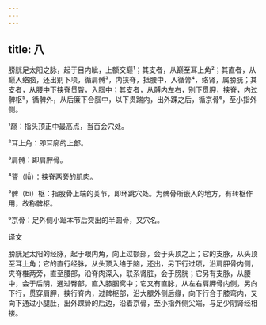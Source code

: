 ```yaml
---
---
---
```

title: 八
---




膀胱足太阳之脉，起于目内眦，上额交巅¹；其支者，从巅至耳上角²；其直者，从巅入络脑，还出别下项，循肩髆³，内挟脊，抵腰中，入循膂⁴，络肾，属膀胱；其支者，从腰中下挟脊贯臀，入腘中；其支者，从髆内左右，别下贯胛，挟脊，内过髀枢⁵，循髀外，从后廉下合腘中，以下贯踹内，出外踝之后，循京骨⁶，至小指外侧。

¹巅：指头顶正中最高点，当百会穴处。

²耳上角：即耳廓的上部。

³肩髆：即肩胛骨。

⁴膂（lǚ）：挟脊两旁的肌肉。

⁵髀（bì）枢：指股骨上端的关节，即环跳穴处。为髀骨所嵌入的地方，有转枢作用，故称髀枢。

⁶京骨：足外侧小趾本节后突出的半圆骨，又穴名。

译文

膀胱足太阳的经脉，起于眼内角，向上过额部，会于头顶之上；它的支脉，从头顶至耳上角；它的直行经脉，从头顶入络于脑，还出，另下行过项，沿肩胛骨内侧，夹脊椎两旁，直至腰部，沿脊肉深入，联系肾脏，会于膀胱；它另有支脉，从腰中，会于后阴，通过臀部，直入膝腘窝中；它又有直脉，从左右肩胛骨内侧，另向下行，贯穿肩胛，挟行脊内，过髀枢部，沿大腿外侧后缘，向下行合于膝弯内，又向下通过小腿肚，出外踝骨的后边，沿着京骨，至小指外侧尖端，与足少阴肾经相接。